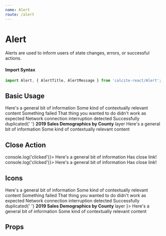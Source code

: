 ```yaml
---
name: Alert
route: /alert
---
```




# Alert

Alerts are used to inform users of state changes, errors, or successful actions.

#### Import Syntax

```js
import Alert, { AlertTitle, AlertMessage } from 'calcite-react/Alert';
```

## Basic Usage

<Playground>
  <GuideExample>
    <Alert>
      <AlertTitle>Here's a general bit of information</AlertTitle>
      <AlertMessage>Some kind of contextually relevant content</AlertMessage>
    </Alert>
  </GuideExample>
  <GuideExample label="red">
    <Alert red>
      <AlertTitle>Something failed</AlertTitle>
      <AlertMessage>
        That thing you wanted to do didn't work as expected
      </AlertMessage>
    </Alert>
  </GuideExample>
  <GuideExample label="yellow">
    <Alert yellow>
      <AlertMessage>Network connection interruption detected</AlertMessage>
    </Alert>
  </GuideExample>
  <GuideExample label="green">
    <Alert green>
      <AlertMessage>
        Successfully duplicated{' '}
        <strong>2019 Sales Demographics by County</strong> layer
      </AlertMessage>
    </Alert>
  </GuideExample>
  <GuideExample label="full">
    <Alert full>
      <AlertTitle>Here's a general bit of information</AlertTitle>
      <AlertMessage>Some kind of contextually relevant content</AlertMessage>
    </Alert>
  </GuideExample>
</Playground>

## Close Action

<Playground>
  <GuideExample label="showCloseLabel">
    <Alert showCloseLabel onClose={() => console.log('clicked')}>
      <AlertTitle>Here's a general bit of information</AlertTitle>
      <AlertMessage>Has close link!</AlertMessage>
    </Alert>
  </GuideExample>
  <GuideExample label='closeLabel="Close"'>
    <Alert closeLabel="Close" onClose={() => console.log('clicked')}>
      <AlertTitle>Here's a general bit of information</AlertTitle>
      <AlertMessage>Has close link!</AlertMessage>
    </Alert>
  </GuideExample>
</Playground>

## Icons

<Playground>
  <GuideExample>
    <Alert showIcon>
      <AlertTitle>Here's a general bit of information</AlertTitle>
      <AlertMessage>Some kind of contextually relevant content</AlertMessage>
    </Alert>
  </GuideExample>
  <GuideExample>
    <Alert red showIcon>
      <AlertTitle>Something failed</AlertTitle>
      <AlertMessage>
        That thing you wanted to do didn't work as expected
      </AlertMessage>
    </Alert>
  </GuideExample>
  <GuideExample>
    <Alert yellow showIcon>
      <AlertMessage>Network connection interruption detected</AlertMessage>
    </Alert>
  </GuideExample>
  <GuideExample>
    <Alert green showIcon>
      <AlertMessage>
        Successfully duplicated{' '}
        <strong>2019 Sales Demographics by County</strong> layer
      </AlertMessage>
    </Alert>
  </GuideExample>
  <GuideExample label="icon={<BananaIcon size={16} />}">
    <Alert icon={<BananaIcon size={16} />}>
      <AlertTitle>Here's a general bit of information</AlertTitle>
      <AlertMessage>Some kind of contextually relevant content</AlertMessage>
    </Alert>
  </GuideExample>
</Playground>

## Props

<PropsTable of={Alert} />
